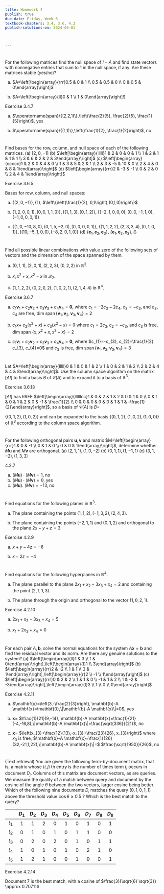 ```yaml
---
title: Homework 4
publish: true
due-date: Friday, Week 6
textbook-chapters: 3.4, 3.6, 4.2
publish-solutions-on: 2024-05-01



---
```


#
For the following matrices find the null space of $I-A$ and find state vectors with nonnegative entries that sum to 1 in the null space, if any. Are these matrices stable (yes/no)?

(a) $A=\left[\begin{array}{rrr}0.5 & 0 & 1 \\ 0.5 & 0.5 & 0 \\ 0 & 0.5 & 0\end{array}\right]$

(b) $A=\left[\begin{array}{ll}0 & 1 \\ 1 & 0\end{array}\right]$


::: solutions
Exercise 3.4.7

 (a) $\operatorname{span}\{(2,2,1)\},\left(\frac{2}{5}, \frac{2}{5}, \frac{1}{5}\right)$, yes
 
(b) $\operatorname{span}\{(1,1)\},\left(\frac{1}{2}, \frac{1}{2}\right)$, no

:::

#
Find bases for the row, column, and null space of each of the following matrices.
(a) $[2,0,-1]$
(b) $\left[\begin{array}{lllll}1 & 2 & 0 & 0 & 1 \\ 1 & 2 & 1 & 1 & 1 \\ 3 & 6 & 2 & 2 & 3\end{array}\right]$
(c) $\left[\begin{array}{ccccc}1 & 2 & 0 & 4 & 0 \\ 1 & 3 & 5 & 2 & 1 \\ 2 & 3 & -5 & 10 & 0 \\ 2 & 4 & 0 & 8 & 1\end{array}\right]$
(d) $\left[\begin{array}{rrr}2 & -3 & -1 \\ 0 & 2 & 0 \\ 2 & 4 & 1\end{array}\right]$

::: solutions
Exercise 3.6.5

Bases for row, column, and null spaces: 

(a) $\{(2,0,-1)\},\{1\}$, $\left\{\left(\frac{1}{2}, 0,1\right),(0,1,0)\right\}$

(b) $(1,2,0,0,1),(0,0,1,1,0)\},\{(1,1,3),(0,1,2)\}$, $\{(-2,1,0,0,0),(0,0,-1,1,0),(-1,0,0,0,1)\}$ 

(c) $\{(1,0,-10,8,0),(0,1,5,-2,0),(0,0,0,0,1)\}$, $\{(1,1,2,2),(2,3,3,4),(0,1,0,1)\},\{(10,-5,1,0,0),(-8,2,0,1,0)\}$ (d) $\left\{\mathbf{e}_{1}, \mathbf{e}_{2}, \mathbf{e}_{3}\right\}$, $\left\{\mathbf{e}_{1}, \mathbf{e}_{2}, \mathbf{e}_{3}\right\},\{\}$

:::

# 

 Find all possible linear combinations with value zero of the following sets of vectors and the dimension of the space spanned by them.

(a) $(0,1,1),(2,0,1),(2,2,3),(0,2,2)$ in $\mathbb{R}^{3}$.

(b) $x, x^{2}+x, x^{2}-x$ in $\mathcal{R}_{2}$.

(c) $(1,1,2,2),(0,2,0,2),(1,0,2,1),(2,1,4,4)$ in $\mathbb{R}^{4}$.

::: solutions
Exercise 3.6.7

(a) $c_{1} \mathbf{v}_{1}+c_{2} \mathbf{v}_{2}+c_{3} \mathbf{v}_{3}+c_{4} \mathbf{v}_{4}=\mathbf{0}$, where $c_{1}=-2 c_{3}-2 c_{4}$, $c_{2}=-c_{3}$, and $c_{3}, c_{4}$ are free, dim $\operatorname{span}\left\{\mathbf{v}_{1}, \mathbf{v}_{2}, \mathbf{v}_{3}, \mathbf{v}_{4}\right\}=2$ 

(b) $c_{1} x+$ $c_{2}\left(x^{2}+x\right)+c_{3}\left(x^{2}-x\right)=0$ where $c_{1}=2 c_{3}, c_{2}=-c_{3}$, and $c_{3}$ is free, dim span $\left\{x, x^{2}+x, x^{2}-x\right\}=2$ 

(c) $c_{1} \mathbf{v}_{1}+c_{2} \mathbf{v}_{2}+c_{3} \mathbf{v}_{3}+c_{4} \mathbf{v}_{4}=\mathbf{0}$, where $c_{1}=-c_{3}, c_{2}=\frac{1}{2} c_{3}, c_{4}=0$ and $c_{3}$ is free, dim $\operatorname{span}\left\{\mathbf{v}_{1}, \mathbf{v}_{2}, \mathbf{v}_{3}, \mathbf{v}_{4}\right\}=3$
:::

#

Let $A=\left[\begin{array}{lllll}0 & 1 & 0 & 1 & 2 \\ 1 & 0 & 2 & 1 & 2 \\ 2 & 2 & 4 & 4 & 8\end{array}\right]$. Use the column space algorithm on the matrix $[A I]$ to find a basis $B$ of $\mathcal{C}(A)$ and to expand it to a basis of $\mathbb{R}^{3}$.

::: solutions
Exercise 3.6.13

$[A I]$ has RREF $\left[\begin{array}{llllllcc}1 & 0 & 2 & 1 & 2 & 0 & 1 & 0 \\ 0 & 1 & 0 & 1 & 2 & 0 & -1 & \frac{1}{2} \\ 0 & 0 & 0 & 0 & 0 & 1 & 1 & -\frac{1}{2}\end{array}\right]$, so a basis of $\mathcal{C}(A)$ is $B=$

$\{(0,1,2),(1,0,2)\}$ and can be expanded to the basis $\{(0,1,2),(1,0,2),(1,0,0)\}$ of $\mathbb{R}^{3}$ according to the column space algorithm.
:::

#
 For the following orthogonal pairs $\mathbf{u}, \mathbf{v}$ and matrix $M=\left[\begin{array}{rrr}1 & 0 & -1 \\ 0 & 1 & 0 \\ 0 & 0 & 1\end{array}\right]$, determine whether $M \mathbf{u}$ and $M \mathbf{v}$ are orthogonal.
(a) $(2,1,1),(1,0,-2)$
(b) $(0,1,1),(1,-1,1)$
(c) $(3,1,-2),(1,3,3)$

::: solutions
4.2.7

(a) $(M \mathbf{u}) \cdot(M \mathbf{v})=1$, no 
(b) $(M \mathbf{u}) \cdot(M \mathbf{v})=0$, yes 
(c) $(M \mathbf{u})$. $(M \mathbf{v})=-13$, no
:::

#

 Find equations for the following planes in $\mathbb{R}^{3}$.

(a) The plane containing the points $(1,1,2),(-1,3,2),(2,4,3)$.

(b) The plane containing the points $(-2,1,1)$ and $(0,1,2)$ and orthogonal to the plane $2 x-y+z=3$.

::: solutions
Exercise 4.2.9

(a) $x+y-4 z=-6$ 

(b) $x-2 z=-4$
:::

#

 Find equations for the following hyperplanes in $\mathbb{R}^{4}$.

(a) The plane parallel to the plane $2 x_{1}+x_{2}-3 x_{3}+x_{4}=2$ and containing the point $(2,1,1,3)$.

(b) The plane through the origin and orthogonal to the vector $(1,0,2,1)$.

::: solutions
Exercise 4.2.10

 (a) $2 x_{1}+x_{2}-3 x_{3}+x_{4}=5$ 
 
 (b) $x_{1}+2 x_{3}+x_{4}=0$
:::

#
 For each pair $A, \mathbf{b}$, solve the normal equations for the system $A \mathbf{x}=\mathbf{b}$ and find the residual vector and its norm. Are there any genuine solutions to the system?
(a) $\left[\begin{array}{ll}1 & 3 \\ 1 & 0\end{array}\right],\left[\begin{array}{l}1 \\ 3\end{array}\right]$
(b) $\left[\begin{array}{rr}2 & -2 \\ 1 & 1 \\ 3 & 1\end{array}\right],\left[\begin{array}{r}2 \\ -1 \\ 1\end{array}\right]$
(c) $\left[\begin{array}{rrr}0 & 2 & 2 \\ 1 & 1 & 0 \\ -1 & 1 & 2 \\ 1 & -2 & -3\end{array}\right],\left[\begin{array}{l}3 \\ 1 \\ 0 \\ 0\end{array}\right]$

::: solutions
Exercise 4.2.11

(a) $\mathbf{x}=\left(3,-\frac{2}{3}\right), \mathbf{b}-A \mathbf{x}=\mathbf{0},\|\mathbf{b}-A \mathbf{x}\|=0$, yes 

(b) $\mathbf{x}=$ $\frac{1}{21}(9,-14), \mathbf{b}-A \mathbf{x}=\frac{1}{21}(-4,-16,8),\|\mathbf{b}-A \mathbf{x}\|=\frac{\sqrt{336}}{21}$, по 

(c) $\mathbf{x}=$ $\left(x_{3}+\frac{12}{13},-x_{3}+\frac{23}{26}, x_{3}\right)$ where $x_{3}$ is free, $\mathbf{b}-A \mathbf{x}=\frac{1}{26}(32,-21,1,22),\|\mathbf{b}-A \mathbf{x}\|=$ $\frac{\sqrt{1950}}{26}$, no

:::


#


 (Text retrieval) You are given the following term-by-document matrix, that is, a matrix whose $(i, j)$ th entry is the number of times term $t_{i}$ occurs in document $D_{j}$. Columns of this matrix are document vectors, as are queries. We measure the quality of a match between query and document by the cosine of the angle $\theta$ between the two vectors, larger cosine being better. Which of the following nine documents $D_{i}$ matches the query $(0,1,0,1,1)$ above the threshold value $\cos \theta \geq 0.5$ ? Which is the best match to the query?

|  | $D_{1}$ | $D_{2}$ | $D_{3}$ | $D_{4}$ | $D_{5}$ | $D_{6}$ | $D_{7}$ | $D_{8}$ | $D_{9}$ |
| :---: | :---: | :---: | :---: | :---: | :---: | :---: | :---: | :---: | :---: |
| $t_{1}$ | 1 | 1 | 2 | 0 | 1 | 0 | 1 | 0 | 1 |
| $t_{2}$ | 0 | 1 | 0 | 1 | 0 | 1 | 1 | 0 | 0 |
| $t_{3}$ | 0 | 2 | 0 | 2 | 0 | 1 | 0 | 1 | 1 |
| $t_{4}$ | 1 | 0 | 1 | 0 | 1 | 0 | 2 | 1 | 0 |
| $t_{5}$ | 1 | 2 | 1 | 0 | 0 | 1 | 0 | 0 | 1 |

::: solutions
Exercise 4.2.14

Document 7 is the best match, with a cosine of $\frac{3}{\sqrt{6} \sqrt{3}} \approx 0.70711$.
:::
